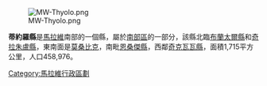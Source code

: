 {{unreferenced|time=2011-09-13T15:51:03+00:00}}
[[Image:MW-Thyolo.png|right]]

'''蒂約羅縣'''是[[馬拉維|馬拉維]]南部的一個縣，屬於[[南部區_(馬拉維)|南部區]]的一部分，該縣北臨[[布蘭太爾縣|布蘭太爾縣]]和[[奇拉朱盧縣|奇拉朱盧縣]]，東南面是[[莫桑比克|莫桑比克]]，南毗[[恩桑傑縣|恩桑傑縣]]，西鄰[[奇克瓦瓦縣|奇克瓦瓦縣]]，面積1,715平方公里，人口458,976。

{{Malawi-stub}}

{{Malawi}}

[[Category:馬拉維行政區劃|Category:馬拉維行政區劃]]